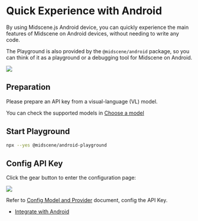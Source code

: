 
# Quick Experience with Android

By using Midscene.js Android device, you can quickly experience the main features of Midscene on Android devices, without needing to write any code.

The Playground is also provided by the `@midscene/android` package, so you can think of it as a playground or a debugging tool for Midscene on Android.

![](/android-playground.png)


## Preparation

Please prepare an API key from a visual-language (VL) model.

You can check the supported models in [Choose a model](./choose-a-model)

## Start Playground

```bash
npx --yes @midscene/android-playground
```

## Config API Key

Click the gear button to enter the configuration page:

![](/android-set-env.png)

Refer to [Config Model and Provider](./model-provider) document, config the API Key.

<StartExperience />

* [Integrate with Android](./integrate-with-android)
